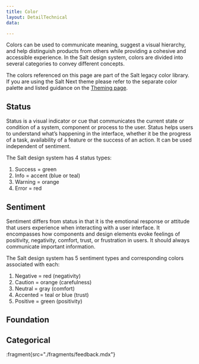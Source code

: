 ```yaml
---
title: Color
layout: DetailTechnical
data:

---
```


Colors can be used to communicate meaning, suggest a visual hierarchy, and help distinguish products from others while providing a cohesive and accessible experience. In the Salt design system, colors are divided into several categories to convey different concepts. 

The colors referenced on this page are part of the Salt legacy color library. If you are using the Salt Next theme please refer to the separate color palette and listed guidance on the [Theming page](/salt-ds/blob/colorchangesdoc/site/docs/theming/index.mdx). 

## Status

Status is a visual indicator or cue that communicates the current state or condition of a system, component or process to the user. Status helps users to understand what’s happening in the interface, whether it be the progress of a task, availability of a feature or the success of an action. It can be used independent of sentiment. 

The Salt design system has 4 status types: 

1. Success = green
1. Info = accent (blue or teal)
1. Warning = orange
1. Error = red

## Sentiment

Sentiment differs from status in that it is the emotional response or attitude that users experience when interacting with a user interface. It encompasses how components and design elements evoke feelings of positivity, negativity, comfort, trust, or frustration in users. It should always communicate important information. 

The Salt design system has 5 sentiment types and corresponding colors associated with each:

1. Negative = red (negativity)
1. Caution = orange (carefulness)
1. Neutral = gray (comfort)
1. Accented = teal or blue (trust)
1. Positive = green (positivity)

## Foundation

<FoundationColorView group="foundation" />

## Categorical

<FoundationColorView group="categorical" />

:fragment{src="./fragments/feedback.mdx"}
